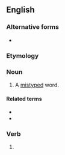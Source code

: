 ==English==

===Alternative forms===
* {{l|en|mis-typing}}

===Etymology===
{{prefix|mis|typing|lang=en}}

===Noun===
{{en-noun}}

# {{lb|en|countable}} A [[mistyped]] word.

====Related terms====
* {{l|en|typo}}
* {{l|en|typographical error}}

===Verb===
{{head|en|present participle}}

# {{present participle of|mistype|lang=en|nocat=1}}